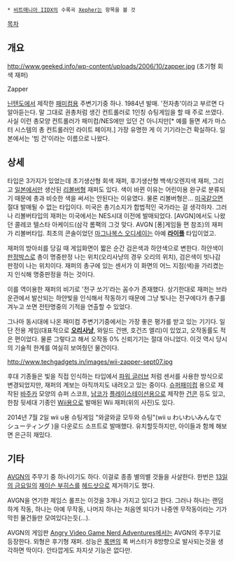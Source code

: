  * [[비트매니아 IIDX]]의 수록곡 [[Xepher]]는 항목을 볼 것

[[목차]]

== 개요 ==
http://www.geeked.info/wp-content/uploads/2006/10/zapper.jpg
(초기형 회색 재퍼)

Zapper

[[닌텐도]]에서 제작한 [[패미컴]]용 주변기기중 하나. 1984년 발매. '전자총'이라고 부르면 다 알아듣는다. 말 그대로 권총처럼 생긴 컨트롤러로 1인칭 슈팅게임을 할 때 주로 쓰였다. 사실 이런 총모양 컨트롤러가 패미컴/NES에만 있던 건 아니지만[* 예를 들면 세가 마스터 시스템의 총 컨트롤러인 라이트 페이저.] 가장 유명한 게 이 기기라는건 확실하다. 일본에서는 '빔 건'이라는 이름으로 나왔다.

== 상세 ==
타입은 3가지가 있었는데 초기생산형 회색 재퍼, 후기생산형 백색/오렌지색 재퍼, 그리고 [[일본]]에서만 생산된 [[리볼버]]형 재퍼도 있다. 색이 바뀐 이유는 어린이용 완구로 분류되기 때문에 총과 비슷한 색을 써서는 안된다는 이유였다. 물론 리볼버형은... [[미국]]같으면 절대 발매될 수 없는 타입이다. 미국은 총기소지가 합법적인 국가라는 걸 생각하자. 그러나 리볼버타입의 재퍼는 미국에서는 NES시대 이전에 발매되었다. [AVGN]에서도 나왔던 콜레코 텔스타 아케이드(삼각 롬팩의 그것 맞다. AVGN [퐁]게임들 편 참조)의 재퍼가 리볼버타입. 최초의 콘솔이었던 [[마그나복스 오디세이]]는 아예 '''[[라이플]]''' 타입이었고.

재퍼의 방아쇠를 당길 때 게임화면이 짧은 순간 검은색과 하얀색으로 변한다. 하얀색이 [[판정박스]]로 총이 명중판정 나는 위치(오리사냥의 경우 오리의 위치), 검은색이 빗나감 판정이 나는 위치이다. 재퍼의 총구에 있는 센서가 이 화면의 어느 지점(색)을 가리켰는지 인식해 명중판정을 하는 것이다.

이를 역이용한 재퍼의 비기로 '전구 쏘기'라는 꼼수가 존재했다. 상기한대로 재퍼는 브라운관에서 발산되는 하얀빛을 인식해서 작동하기 때문에 그냥 빛나는 전구에다가 총구를 겨누고 쏘면 전탄명중의 기적을 연출할 수 있었다.

그나마 동시대에 나온 패미컴 주변기기중에서는 가장 좋은 평가를 받고 있는 기기다. 일단 전용 게임(대표적으로 '''[[오리사냥]]''', 와일드 건맨, 호건즈 앨리)이 있었고, 오작동률도 적은 편이었다. 물론 그렇다고 해서 오작동 0% 신뢰기기는 절대 아니었다. 이것 역시 당시의 기술적 한계를 여실히 보여줬던 물건이다.

http://www.techgadgets.in/images/wii-zapper-sept07.jpg

후대 기종들은 빛을 직접 인식하는 타입에서 [[파워 글러브]] 처럼 센서를 사용한 방식으로 변경되었지만, 재퍼의 계보는 아직까지도 내려오고 있는 중이다. [[슈퍼패미컴]] 용으로 제작된 [[바주카]] 모양의 슈퍼 스코프, [[남코]]가 [[플레이스테이션]]용으로 제작한 [[건콘]] 등도 있고, 한참 뒷세대 기종인 [[Wii]]용으로 발매된 Wii 재퍼(위의 사진)도 있다.

2014년 7월 2일 wii u용 슈팅게임 "와글와글 모두와 슈팅"(wii u わいわいみんなでシューティング )을 다운로드 소프트로 발매했다.
유치할듯하지만, 아이들과 함께 해보면 은근히 재밌다. 
== 기타 ==
[[AVGN]]의 주무기 중 하나이기도 하다. 이걸로 종종 별의별 것들을 사살한다. 한번은 [[13일의 금요일]]의 [[제이슨 부히스]]를 [[헤드샷]]으로 제거하기도 했다.

AVGN을 연기한 제임스 롤프는 이것을 3개나 가지고 있다고 한다. 그러나 하나는 랜덤하게 작동, 하나는 아예 무작동, 나머지 하나는 처음엔 되다가 나중엔 무작동이라는 기가막힌 물건들만 모여있다는듯(...).

AVGN의 게임판 [[Angry Video Game Nerd Adventures]]에서는 AVGN의 주무기로 등장한다. 외형은 후기형 재퍼. 성능은 [[록맨]]의 록 버스터가 8방향으로 발사되는것을 생각하면 딱이다. 안타깝게도 차지샷 기능은 없다만.
